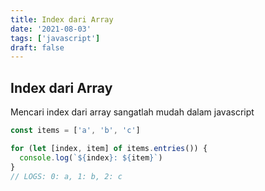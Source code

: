 ```yaml
---
title: Index dari Array
date: '2021-08-03'
tags: ['javascript']
draft: false
---
```


## Index dari Array

Mencari index dari array sangatlah mudah dalam javascript

```javascript
const items = ['a', 'b', 'c']

for (let [index, item] of items.entries()) {
  console.log(`${index}: ${item}`)
}
// LOGS: 0: a, 1: b, 2: c
```
